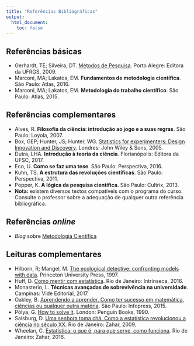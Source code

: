 ```yaml
---
title: "Referências Bibliográficas"
output:
  html_document:
    toc: false
---
```


## Referências básicas

-  Gerhardt, TE; Silveira, DT. [Métodos de
   Pesquisa](http://www.ufrgs.br/cursopgdr/downloadsSerie/derad005.pdf).
   Porto Alegre: Editora da UFRGS, 2009.
- Marconi, MA; Lakatos, EM. **Fundamentos de metodologia científica**.
  São Paulo: Atlas, 2016.
- Marconi, MA; Lakatos, EM. **Metodologia do trabalho científico**. São
  Paulo: Atlas, 2015.

## Referências complementares

- Alves, R. **Filosofia da ciência: introdução ao jogo e a suas
  regras**. São Paulo: Loyola, 2007.
- Box, GEP; Hunter, JS; Hunter, WG. [Statistics for experimenters:
  Design Innovation and Discovery](http://statisticsforexperimenters.net).
  Londres: John Wiley & Sons, 2005.
- Dutra, LHA. **Introdução à teoria da ciência**. Florianópolis: Editora
  da UFSC, 2017.
- Eco, U. **Como se faz uma tese**. São Paulo: Perspectiva, 2016.
- Kuhn, TS. **A estrutura das revoluções científicas**. São Paulo:
  Perspectiva, 2011.
- Popper, K. **A lógica da pesquisa científica**. São Paulo:
  Cultrix, 2013.
- **Nota:** existem diversos textos compatíveis com o programa do curso.
  Consulte o professor sobre a adequação de qualquer outra referência
  bibliográfica.

## Referências *online*

-  *Blog* sobre [Metodologia Científica](https://blog.fastformat.co/category/metodologia-cientifica/)

## Leituras complementares

- Hilborn, R; Mangel, M.
  [The ecological detective: confronting models with data](http://press.princeton.edu/titles/5987.html).
  Princeton University Press, 1997.
- Huff, D.
  [Como mentir com estatística](http://www.intrinseca.com.br/livro/624/).
  Rio de Janeiro: Intrínseca, 2016.
- Monasterio, L. **Técnicas avançadas de sobrevivência na
  universidade**. Campinas: Vide Editorial, 2017.
- Oakley, B.
  [Aprendendo a aprender. Como ter sucesso em matemática, ciências ou qualquer outra matéria](http://www.infopress.com.br).
  São Paulo: Infopress, 2015.
- Pólya, G.
  [How to solve it](https://www.penguin.co.uk/books/12619/how-to-solve-it).
  London: Penguin Books, 1990.
- Salsburg, D.
  [Uma senhora toma chá. Como a estatística revolucionou a ciência no século XX](http://www.zahar.com.br/livro/uma-senhora-toma-cha).
  Rio de Janeiro: Zahar, 2009.
- Wheelan, C.
  [Estatística: o que é, para que serve, como funciona](http://www.zahar.com.br/livro/estatistica).
  Rio de Janeiro: Zahar, 2016.
